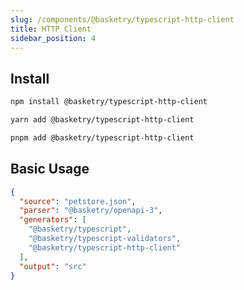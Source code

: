```yaml
---
slug: /components/@basketry/typescript-http-client
title: HTTP Client
sidebar_position: 4
---
```



## Install

<Tabs groupId="package-manager">
  <TabItem value="npm" label="npm" default>

```sh
npm install @basketry/typescript-http-client
```

  </TabItem>
  <TabItem value="yarn" label="yarn">

```sh
yarn add @basketry/typescript-http-client
```

  </TabItem>
  <TabItem value="pnpm" label="pnpm">

```sh
pnpm add @basketry/typescript-http-client
```

  </TabItem>
</Tabs>

## Basic Usage

```json title="basketry.config.json"
{
  "source": "petstore.json",
  "parser": "@basketry/openapi-3",
  "generators": [
    "@basketry/typescript",
    "@basketry/typescript-validators",
    "@basketry/typescript-http-client"
  ],
  "output": "src"
}
```
